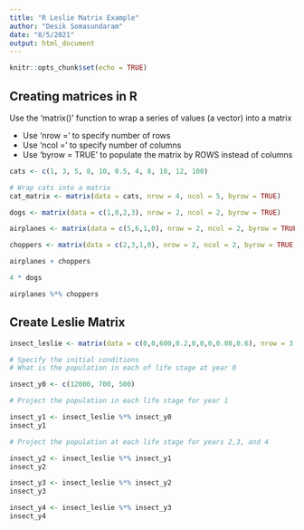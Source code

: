 ```yaml
---
title: "R Leslie Matrix Example"
author: "Desik Somasundaram"
date: "8/5/2021"
output: html_document
---
```


```r
knitr::opts_chunk$set(echo = TRUE)
```

## Creating matrices in R

Use the 'matrix()' function to wrap a series of values (a vector) into a matrix

- Use 'nrow = ' to specify number of rows
- Use 'ncol = ' to specify number of columns
- Use 'byrow = TRUE' to populate the matrix by ROWS instead of columns

```r

cats <- c(1, 3, 5, 8, 10, 0.5, 4, 8, 10, 12, 100)

# Wrap cats into a matrix
cat_matrix <- matrix(data = cats, nrow = 4, ncol = 5, byrow = TRUE)

```
```r

dogs <- matrix(data = c(1,0,2,3), nrow = 2, ncol = 2, byrow = TRUE)

airplanes <- matrix(data = c(5,6,1,0), nrow = 2, ncol = 2, byrow = TRUE)

choppers <- matrix(data = c(2,3,1,0), nrow = 2, ncol = 2, byrow = TRUE)

airplanes + choppers

4 * dogs

airplanes %*% choppers

```

## Create Leslie Matrix


```r

insect_leslie <- matrix(data = c(0,0,600,0.2,0,0,0,0.08,0.6), nrow = 3, ncol = 3, byrow = TRUE)

# Specify the initial conditions
# What is the population in each of life stage at year 0

insect_y0 <- c(12000, 700, 500)

# Project the population in each life stage for year 1

insect_y1 <- insect_leslie %*% insect_y0
insect_y1

# Project the population at each life stage for years 2,3, and 4

insect_y2 <- insect_leslie %*% insect_y1
insect_y2

insect_y3 <- insect_leslie %*% insect_y2
insect_y3

insect_y4 <- insect_leslie %*% insect_y3
insect_y4

```

